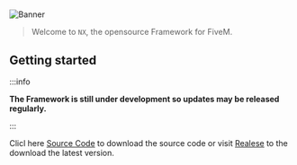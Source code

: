 #

![Banner](/img/banner.png)

> Welcome to `NX`, the opensource Framework for FiveM.

## Getting started

:::info

**The Framework is still under development so updates may be released regularly.**

:::

Clicl here [Source Code](https://github.com/niiyy/NX) to download the source code or visit [Realese](https://github.com/niiyy/NX/releases) to the download the latest version.
